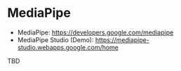 # MediaPipe

- MediaPipe: https://developers.google.com/mediapipe
- MediaPipe Studio (Demo): https://mediapipe-studio.webapps.google.com/home

TBD
